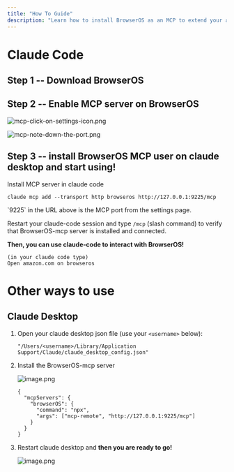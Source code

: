 ```yaml
---
title: "How To Guide"
description: "Learn how to install BrowserOS as an MCP to extend your agent's capabilities"
---
```


# Claude Code

## Step 1 -- Download BrowserOS

## Step 2 -- Enable MCP server on BrowserOS

![mcp-click-on-settings-icon.png](/docs/images/mcp-click-on-settings-icon.png)

![mcp-note-down-the-port.png](/docs/images/mcp-note-down-the-port.png)

## Step 3 -- install BrowserOS MCP user on claude desktop and start using!

Install MCP server in claude code

```
claude mcp add --transport http browseros http://127.0.0.1:9225/mcp
```

<Note>
  `9225` in the URL above is the MCP port from the settings page.
</Note>

Restart your claude-code session and type `/mcp` (slash command) to verify that BrowserOS-mcp server is installed and connected.

**Then, you can use claude-code to interact with BrowserOS!**

```
(in your claude code type)
Open amazon.com on browseros
```

# Other ways to use

## Claude Desktop

1. Open your claude desktop json file (use your `<username>` below):

   ```
   "/Users/<username>/Library/Application Support/Claude/claude_desktop_config.json"
   ```
2. Install the BrowserOS-mcp server

   ![image.png](/docs/images/image.png)

   ```
   {
     "mcpServers": {
       "browserOS": {
         "command": "npx",
         "args": ["mcp-remote", "http://127.0.0.1:9225/mcp"]
       }
     }
   }
   ```
3. Restart claude desktop and **then you are ready to go!**

   ![image.png](/docs/images/image.png)
